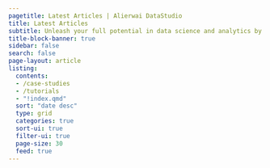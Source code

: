 ```yaml
---
pagetitle: Latest Articles | Alierwai DataStudio
title: Latest Articles
subtitle: Unleash your full potential in data science and analytics by exploring the latest content from Alierwai DataStudio. 
title-block-banner: true
sidebar: false
search: false
page-layout: article  
listing:
  contents: 
  - /case-studies
  - /tutorials
  - "!index.qmd"
  sort: "date desc"
  type: grid
  categories: true
  sort-ui: true
  filter-ui: true
  page-size: 30
  feed: true
---
```

